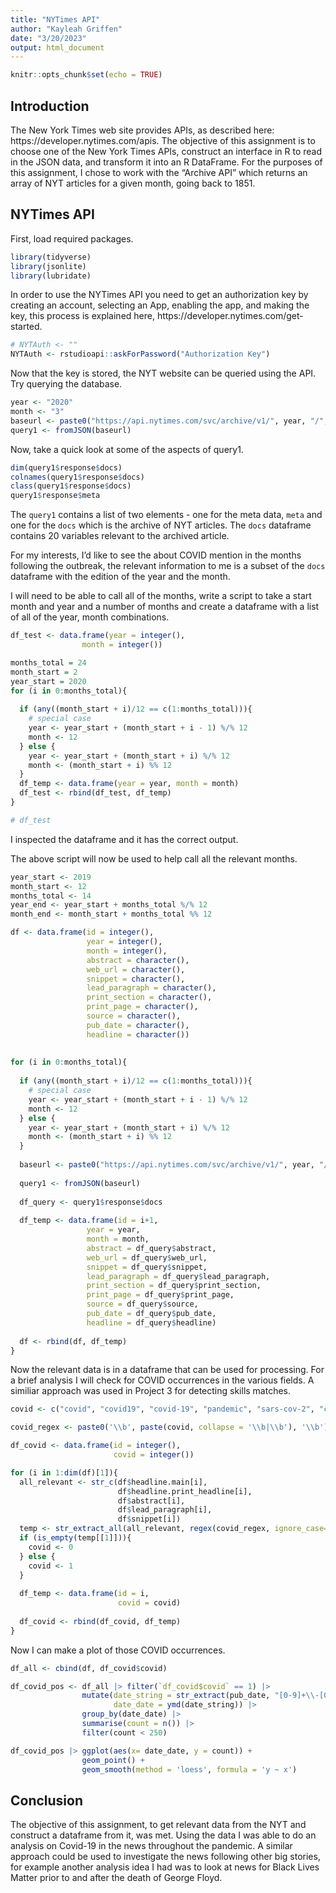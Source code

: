 ---
title: "NYTimes API"
author: "Kayleah Griffen"
date: "3/20/2023"
output: html_document
---

```{r setup, include=FALSE}
knitr::opts_chunk$set(echo = TRUE)
```

## Introduction

The New York Times web site provides APIs, as described here: https://developer.nytimes.com/apis. The objective of this assignment is to choose one of the New York Times APIs, construct an interface in R to read in the JSON data, and transform it into an R DataFrame. For the purposes of this assignment, I chose to work with the "Archive API" which returns an array of NYT articles for a given month, going back to 1851.


## NYTimes API

First, load required packages.

```{r, message=FALSE, warning=FALSE}
library(tidyverse)
library(jsonlite)
library(lubridate)
```

In order to use the NYTimes API you need to get an authorization key by creating an account, selecting an App, enabling the app, and making the key, this process is explained here, https://developer.nytimes.com/get-started. 

```{r}
# NYTAuth <- ""
NYTAuth <- rstudioapi::askForPassword("Authorization Key")
```

Now that the key is stored, the NYT website can be queried using the API. Try querying the database.

```{r}
year <- "2020"
month <- "3"
baseurl <- paste0("https://api.nytimes.com/svc/archive/v1/", year, "/", month, ".json?api-key=", NYTAuth, sep="")
query1 <- fromJSON(baseurl)
```

Now, take a quick look at some of the aspects of query1.

```{r}
dim(query1$response$docs)
colnames(query1$response$docs)
class(query1$response$docs)
query1$response$meta
```

The `query1` contains a list of two elements - one for the meta data, `meta` and one for the `docs` which is the archive of NYT articles. The `docs` dataframe contains 20 variables relevant to the archived article. 

For my interests, I'd like to see the about COVID mention in the months following the outbreak, the relevant information to me is a subset of the `docs` dataframe with the edition of the year and the month.

I will need to be able to call all of the months, write a script to take a start month and year and a number of months and create a dataframe with a list of all of the year, month combinations. 

```{r}
df_test <- data.frame(year = integer(),
                month = integer())

months_total = 24
month_start = 2
year_start = 2020
for (i in 0:months_total){
  
  if (any((month_start + i)/12 == c(1:months_total))){
    # special case
    year <- year_start + (month_start + i - 1) %/% 12
    month <- 12
  } else {
    year <- year_start + (month_start + i) %/% 12
    month <- (month_start + i) %% 12
  }
  df_temp <- data.frame(year = year, month = month)
  df_test <- rbind(df_test, df_temp)
}

# df_test
```

I inspected the dataframe and it has the correct output.

The above script will now be used to help call all the relevant months.

```{r}
year_start <- 2019
month_start <- 12
months_total <- 14
year_end <- year_start + months_total %/% 12
month_end <- month_start + months_total %% 12

df <- data.frame(id = integer(),
                 year = integer(),
                 month = integer(),
                 abstract = character(),
                 web_url = character(),
                 snippet = character(),
                 lead_paragraph = character(),
                 print_section = character(),
                 print_page = character(),
                 source = character(),
                 pub_date = character(),
                 headline = character())
  
  
for (i in 0:months_total){
  
  if (any((month_start + i)/12 == c(1:months_total))){
    # special case
    year <- year_start + (month_start + i - 1) %/% 12
    month <- 12
  } else {
    year <- year_start + (month_start + i) %/% 12
    month <- (month_start + i) %% 12
  }
  
  baseurl <- paste0("https://api.nytimes.com/svc/archive/v1/", year, "/", month, ".json?api-key=", NYTAuth, sep="")
  
  query1 <- fromJSON(baseurl)
  
  df_query <- query1$response$docs
  
  df_temp <- data.frame(id = i+1,
                 year = year,
                 month = month,
                 abstract = df_query$abstract,
                 web_url = df_query$web_url,
                 snippet = df_query$snippet,
                 lead_paragraph = df_query$lead_paragraph,
                 print_section = df_query$print_section,
                 print_page = df_query$print_page,
                 source = df_query$source,
                 pub_date = df_query$pub_date,
                 headline = df_query$headline)
  
  df <- rbind(df, df_temp)
}
```


Now the relevant data is in a dataframe that can be used for processing. For a brief analysis I will check for COVID occurrences in the various fields. A similiar approach was used in Project 3 for detecting skills matches.

```{r}
covid <- c("covid", "covid19", "covid-19", "pandemic", "sars-cov-2", "coronavirus", "epidemic", "quarantine")

covid_regex <- paste0('\\b', paste(covid, collapse = '\\b|\\b'), '\\b')

df_covid <- data.frame(id = integer(),
                       covid = integer())

for (i in 1:dim(df)[1]){
  all_relevant <- str_c(df$headline.main[i], 
                        df$headline.print_headline[i],
                        df$abstract[i],
                        df$lead_paragraph[i],
                        df$snippet[i])
  temp <- str_extract_all(all_relevant, regex(covid_regex, ignore_case=TRUE))
  if (is_empty(temp[[1]])){
    covid <- 0
  } else {
    covid <- 1
  }
  
  df_temp <- data.frame(id = i,
                        covid = covid)
  
  df_covid <- rbind(df_covid, df_temp)
}

```

Now I can make a plot of those COVID occurrences.

```{r}


df_all <- cbind(df, df_covid$covid)

df_covid_pos <- df_all |> filter(`df_covid$covid` == 1) |>
                mutate(date_string = str_extract(pub_date, "[0-9]+\\-[0-9]+\\-[0-9]+"),
                       date_date = ymd(date_string)) |>
                group_by(date_date) |>
                summarise(count = n()) |>
                filter(count < 250)

df_covid_pos |> ggplot(aes(x= date_date, y = count)) + 
                geom_point() + 
                geom_smooth(method = 'loess', formula = 'y ~ x')


```

## Conclusion

The objective of this assignment, to get relevant data from the NYT and construct a dataframe from it, was met. Using the data I was able to do an analysis on Covid-19 in the news throughout the pandemic. A similar approach could be used to investigate the news following other big stories, for example another analysis idea I had was to look at news for Black Lives Matter prior to and after the death of George Floyd. 







